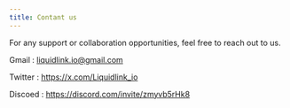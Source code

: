 ```yaml
---
title: Contant us
---
```

For any support or collaboration opportunities, feel free to reach out to us.




Gmail : liquidlink.io@gmail.com

Twitter : https://x.com/Liquidlink_io

Discoed : https://discord.com/invite/zmyvb5rHk8
